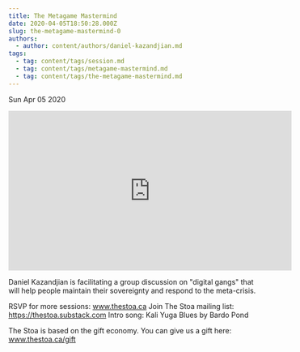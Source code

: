 ```yaml
---
title: The Metagame Mastermind
date: 2020-04-05T18:50:28.000Z
slug: the-metagame-mastermind-0
authors:
  - author: content/authors/daniel-kazandjian.md
tags:
  - tag: content/tags/session.md
  - tag: content/tags/metagame-mastermind.md
  - tag: content/tags/the-metagame-mastermind.md
---
```






Sun Apr 05 2020

<iframe width="560" height="315" src="https://www.youtube.com/embed/aDWuHsyznf4" title="The Metagame Mastermind w/ Daniel Kazandjian (April 4th, 2020)" frameborder="0" allow="accelerometer; autoplay; clipboard-write; encrypted-media; gyroscope; picture-in-picture" allowfullscreen ></iframe>

Daniel Kazandjian is facilitating a group discussion on "digital gangs" that will help people maintain their sovereignty and respond to the meta-crisis.

RSVP for more sessions: www.thestoa.ca
Join The Stoa mailing list: https://thestoa.substack.com
Intro song: Kali Yuga Blues by Bardo Pond

The Stoa is based on the gift economy. You can give us a gift here: www.thestoa.ca/gift


